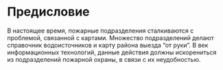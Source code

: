 # Предисловие {.unnumbered}

В настоящее время, пожарные подразделения сталкиваются с проблемой, связанной с картами. Множество подразделений делают справочник водоисточников и карту района выезда "от руки". В век информационных технологий, данные действия должны искорениться из подразделений пожарной охраны, в связи с их неудобностью. 